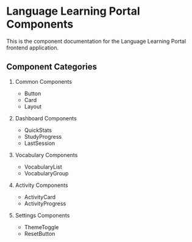 
<Meta title="Introduction" />

# Language Learning Portal Components

This is the component documentation for the Language Learning Portal frontend application.

## Component Categories

1. Common Components
   - Button
   - Card
   - Layout

2. Dashboard Components
   - QuickStats
   - StudyProgress
   - LastSession

3. Vocabulary Components
   - VocabularyList
   - VocabularyGroup

4. Activity Components
   - ActivityCard
   - ActivityProgress

5. Settings Components
   - ThemeToggle
   - ResetButton 